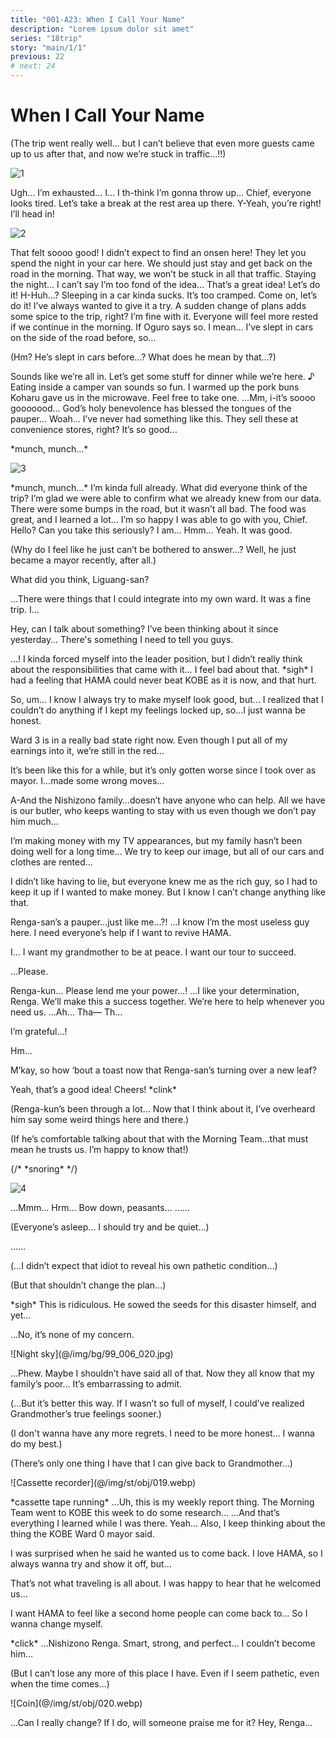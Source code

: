 ```yaml
---
title: "001-A23: When I Call Your Name"
description: "Lorem ipsum dolor sit amet"
series: "18trip"
story: "main/1/1"
previous: 22
# next: 24
---
```



# When I Call Your Name

<Divider loc="Camper Van" />

<Bubble mc>
<p class="t">(The trip went really well… but I can’t believe that even more guests came up to us after that, and now we’re stuck in traffic…!!)</p>
</Bubble>

![1](1.jpg)

<Bubble character="Kafka">
Ugh… I’m exhausted…
</Bubble>

<Bubble character="Yachiyo">
I… I th-think I’m gonna throw up…
</Bubble>

<Bubble character="Yukikaze">
Chief, everyone looks tired. Let’s take a break at the rest area up there.
</Bubble>

<Bubble mc>
Y-Yeah, you’re right! I’ll head in!
</Bubble>

<Divider loc="Large Rest Area" />

![2](2.jpg)

<Bubble character="Kafka">
That felt soooo good! I didn’t expect to find an onsen here!
</Bubble>

<Bubble character="Ten">
They let you spend the night in your car here. We should just stay and get back on the road in the morning. That way, we won’t be stuck in all that traffic.
</Bubble>

<Bubble character="Liguang">
Staying the night… I can’t say I’m too fond of the idea…
</Bubble>

<Bubble character="Kafka">
That’s a great idea! Let’s do it!
</Bubble>

<Bubble character="Renga">
H-Huh…? Sleeping in a car kinda sucks. It’s too cramped.
</Bubble>

<Bubble character="Kafka">
Come on, let’s do it! I’ve always wanted to give it a try. A sudden change of plans adds some spice to the trip, right?
</Bubble>

<Bubble character="Yukikaze">
I’m fine with it. Everyone will feel more rested if we continue in the morning.
</Bubble>

<Bubble character="Liguang">
If Oguro says so.
</Bubble>

<Bubble character="Renga">
I mean… I’ve slept in cars on the side of the road before, so…
</Bubble>

<Bubble mc>
<p class="t">(Hm? He’s slept in cars before…? What does he mean by that…?)</p>
</Bubble>

<Bubble character="Kafka">
Sounds like we’re all in. Let’s get some stuff for dinner while we’re here.&nbsp;♪
</Bubble>

<Divider loc="Camper Van Interior" />

<Bubble character="Kafka">
Eating inside a camper van sounds so fun.
</Bubble>

<Bubble character="Yukikaze">
I warmed up the pork buns Koharu gave us in the microwave. Feel free to take one.
</Bubble>

<Bubble character="Yachiyo">
…Mm, i-it’s soooo gooooood… God’s holy benevolence has blessed the tongues of the pauper…
</Bubble>

<Bubble character="Renga">
Woah… I’ve never had something like this. They sell these at convenience stores, right? It’s so good…

&ast;munch, munch…&ast;
</Bubble>

![3](3.jpg)

<Bubble character="All">
&ast;munch, munch…&ast;
</Bubble>

<Bubble mc>
I’m kinda full already. What did everyone think of the trip?
</Bubble>

<Bubble character="Kafka">
I’m glad we were able to confirm what we already knew from our data. There were some bumps in the road, but it wasn’t all bad.
</Bubble>

<Bubble character="Yukikaze">
The food was great, and I learned a lot… I’m so happy I was able to go with you, Chief.
</Bubble>

<Bubble character="Kafka">
Hello? Can you take this seriously?
</Bubble>

<Bubble character="Yukikaze">
I am…
</Bubble>

<Bubble character="Ten">
Hmm… Yeah. It was good.
</Bubble>

<Bubble mc>
<p class="t">(Why do I feel like he just can’t be bothered to answer…? Well, he just became a mayor recently, after all.)</p>

What did you think, Liguang-san?
</Bubble>

<Bubble character="Liguang">
…There were things that I could integrate into my own ward. It was a fine trip.
</Bubble>

<Bubble character="Renga">
I…

Hey, can I talk about something? I’ve been thinking about it since yesterday… There's something I need to tell you guys.
</Bubble>

<Bubble mc>
…!
</Bubble>

<Bubble character="Renga">
I kinda forced myself into the leader position, but I didn’t really think about the responsibilities that came with it… I feel bad about that.
</Bubble>

<Bubble character="Liguang">
&ast;sigh&ast;
</Bubble>

<Bubble character="Renga">
I had a feeling that HAMA could never beat KOBE as it is now, and that hurt.

So, um… I know I always try to make myself look good, but… I realized that I couldn’t do anything if I kept my feelings locked up, so…I just wanna be honest.

Ward 3 is in a really bad state right now. Even though I put all of my earnings into it, we’re still in the red…

It’s been like this for a while, but it’s only gotten worse since I took over as mayor. I…made some wrong moves…

A-And the Nishizono family…doesn’t have anyone who can help. All we have is our butler, who keeps wanting to stay with us even though we don’t pay him much…

I’m making money with my TV appearances, but my family hasn’t been doing well for a long time… We try to keep our image, but all of our cars and clothes are rented…

I didn’t like having to lie, but everyone knew me as the rich guy, so I had to keep it up if I wanted to make money. But I know I can’t change anything like that.
</Bubble>

<Bubble character="Yachiyo">
Renga-san’s a pauper…just like me…?!
</Bubble>

<Bubble character="Renga">
…I know I’m the most useless guy here. I need everyone’s help if I want to revive HAMA.

I… I want my grandmother to be at peace. I want our tour to succeed.

…Please.
</Bubble>

<Bubble mc>
Renga-kun…
</Bubble>

<Bubble character="Renga">
Please lend me your power…!
</Bubble>

<Bubble character="Kafka">
…I like your determination, Renga. We’ll make this a success together.
</Bubble>

<Bubble character="Yukikaze">
We’re here to help whenever you need us.
</Bubble>

<Bubble character="Renga">
…Ah… Tha&NoBreak;— Th…

I’m grateful…!
</Bubble>

<Bubble character="Ten">
Hm…

M’kay, so how ‘bout a toast now that Renga-san’s turning over a new leaf?
</Bubble>

<Bubble mc>
Yeah, that’s a good idea! Cheers!
</Bubble>

<Narration>
&ast;clink&ast;
</Narration>

<Bubble mc>
<p class="t">(Renga-kun’s been through a lot… Now that I think about it, I’ve overheard him say some weird things here and there.)</p>

<p class="t">(If he’s comfortable talking about that with the Morning Team…that must mean he trusts us. I’m happy to know that!)</p>
</Bubble>

<Divider timeskip />

{/* <Narration>
&ast;snoring&ast;
</Narration> */}

![4](4.jpg)

<Bubble character="Yachiyo">
…Mmm… Hrm… Bow down, peasants…
</Bubble>

<Bubble character="Renga">
……

<p class="t">(Everyone’s asleep… I should try and be quiet…)</p>
</Bubble>

<Bubble character="Liguang">
……

<p class="t">(…I didn’t expect that idiot to reveal his own pathetic condition…)</p>

<p class="t">(But that shouldn’t change the plan…)</p>

&ast;sigh&ast; This is ridiculous. He sowed the seeds for this disaster himself, and yet…

…No, it’s none of my concern.
</Bubble>

<p class="bg">![Night sky](@/img/bg/99_006_020.jpg)</p>

<Bubble character="Renga">
…Phew. Maybe I shouldn’t have said all of that. Now they all know that my family’s poor… It’s embarrassing to admit.

<p class="t">(...But it’s better this way. If I wasn’t so full of myself, I could’ve realized Grandmother’s true feelings sooner.)</p>

<p class="t">(I don't wanna have any more regrets. I need to be more honest… I wanna do my best.)</p>

<p class="t">(There’s only one thing I have that I can give back to Grandmother…)</p>
</Bubble>

<p class="obj">![Cassette recorder](@/img/st/obj/019.webp)</p>

<Narration>
&ast;cassette tape running&ast;
</Narration>

<Bubble character="Renga">
…Uh, this is my weekly report thing. The Morning Team went to KOBE this week to do some research…
</Bubble>

<Divider timeskip />

<Bubble character="Renga">
…And that’s everything I learned while I was there. Yeah… Also, I keep thinking about the thing the KOBE Ward 0 mayor said.

I was surprised when he said he wanted us to come back. I love HAMA, so I always wanna try and show it off, but…

That’s not what traveling is all about. I was happy to hear that he welcomed us…

I want HAMA to feel like a second home people can come back to… So I wanna change myself.
</Bubble>

<Narration>
&ast;click&ast;
</Narration>

<Bubble character="Renga">
…Nishizono Renga. Smart, strong, and perfect… I couldn’t become him…

<p class="t">(But I can’t lose any more of this place I have. Even if I seem pathetic, even when the time comes…)</p>
</Bubble>

<p class="obj">![Coin](@/img/st/obj/020.webp)</p>

<Bubble character="Renga">
…Can I really change? If I do, will someone praise me for it? Hey, Renga…
</Bubble>
